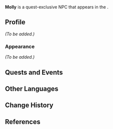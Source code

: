 {{Meta
<!-- Remove this template after adding the missing info -->
|missing_NPC_profile  = yes
<!--
|missing_NPC_idle     = yes
|missing_NPC_dialogue = yes
-->
}}
{{Character Infobox
|type             = Quest NPC
|image            = NPC Molly.png
|realname         = <!-- Optional, if different from in-game name -->
|deceased         = <!-- Past (for deceased prior to events of the game) or free response -->
|region           = Fontaine
|location         = Fontaine
|affiliation      = Garde
|title            = Member of the Gardes

|ancestry         = <!-- Clan/family -->
|father           = 
|mother           = 
|spouse           = 
|sibling          = 
|child            = 
|relative         = 

|voiceEN          = [[imdb:nm9284383|Chelsea Krause]]<ref>Twitter: [https://twitter.com/ChelseaMKrause/status/1691866140321136797 EN VA Self Announcement] ([https://web.archive.org/web/20230816220509/https://twitter.com/ChelseaMKrause/status/1691866140321136797 Archived])</ref>
|voiceCN          = 
|voiceJP          = 
|voiceKR          = 
}}
'''Molly''' is a quest-exclusive NPC that appears in the {{Quest|Lies Cast Shadows Under Gathered Lights}}.
<!--
==Location==
{{subst:#tag:gallery|
NPC Location {{subst:#titleparts:{{subst:PAGENAME}}}}.png{{subst:!}}{{subst:#titleparts:{{subst:PAGENAME}}}}'s location
NPC Location {{subst:#titleparts:{{subst:PAGENAME}}}} Context.png{{subst:!}}Additional context
}}
-->
==Profile==
''(To be added.)''

===Appearance===
''(To be added.)''

==Quests and Events==
{{Quests and Events}}
<!--
==Idle Quotes==
{{Dialogue Start}}
: {{DIcon|Idle}} {{Tx}}
:: {{A|VO {{subst:#titleparts:{{subst:PAGENAME}}}} 01.ogg}} "{{Tx}}"
{{Dialogue End}}

==Dialogue==
{{Dialogue Start}}
:'''{{subst:#titleparts:{{subst:PAGENAME}}}}:''' 
:{{DIcon}}
{{Dialogue End}}
<!--
==Event Dialogue==
===Event Name===
{{Dialogue Start}}
:'''{{subst:#titleparts:{{subst:PAGENAME}}}}:'''
{{Dialogue End}}
-->
==Other Languages==
{{Other Languages|default_hidden=1
|en      = Molly
|zhs     = 莫莉
|zhs_rm  = Mòlì
|zht     = 莫莉
|zht_rm  = Mòlì
|ja      = モリー
|ja_rm   = Morii
|ko      = 몰리
|es      = Molly
|fr      = Molly
|ru      = Молли
|th      = Molly
|vi      = Molly
|de      = Molly
|id      = Molly
|pt      = Molly
|tr      = Molly
|it      = Molly
}}

==Change History==
{{Change History|4.0}}

==References==
{{Reflist}}